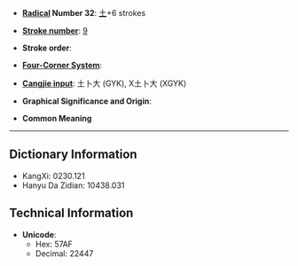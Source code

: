 * '''[[Wiktionary:Chinese radical index| Radical]] Number 32''': [[Wiktionary:Chinese radical index 土|土]]+6 strokes

* '''[[Wiktionary:Chinese total strokes index|Stroke number]]''': [[Wiktionary:Chinese total strokes index 9|9]]

* '''Stroke order''': 

* '''[[Wiktionary:Chinese four corner index|Four-Corner System]]''': 

* '''[[Wiktionary:Chinese Cangjie index|Cangjie input]]''': 土卜大 (GYK), X土卜大 (XGYK)

* '''Graphical Significance and Origin''': 

* '''Common Meaning'''

----

== Dictionary Information ==

* KangXi: 0230.121
* Hanyu Da Zidian: 10438.031

== Technical Information ==

* '''Unicode''':
** Hex: 57AF
** Decimal: 22447
